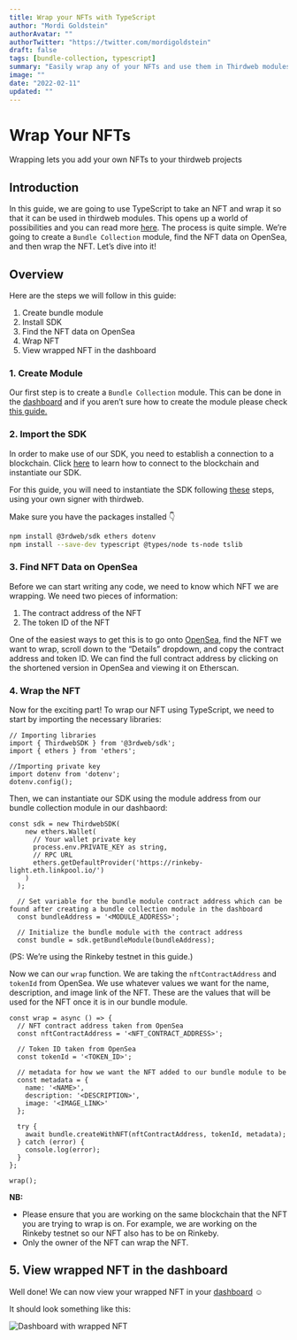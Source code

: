```yaml
---
title: Wrap your NFTs with TypeScript
author: "Mordi Goldstein"
authorAvatar: ""
authorTwitter: "https://twitter.com/mordigoldstein"
draft: false
tags: [bundle-collection, typescript]
summary: "Easily wrap any of your NFTs and use them in Thirdweb modules"
image: ""
date: "2022-02-11"
updated: ""
---
```


# Wrap Your NFTs

Wrapping lets you add your own NFTs to your thirdweb projects

## Introduction

In this guide, we are going to use TypeScript to take an NFT and wrap it so that it can be used in thirdweb modules. This opens up a world of possibilities and you can read more [here](https://discord.com/channels/834227967404146718/902296761840853012/926253742939062273).  The process is quite simple. We’re going to create a `Bundle Collection` module, find the NFT data on OpenSea, and then wrap the NFT. Let’s dive into it!

## Overview

Here are the steps we will follow in this guide:

1. Create bundle module
2. Install SDK
3. Find the NFT data on OpenSea
4. Wrap NFT
5. View wrapped NFT in the dashboard

### 1. Create Module

Our first step is to create a `Bundle Collection` module. This can be done in the [dashboard](/dashboard) and if you aren’t sure how to create the module please check [this guide.](/portal/learn/introduction) 

### 2. Import the SDK

In order to make use of our SDK, you need to establish a connection to a blockchain.
Click [here](/learn/connect-to-blockchain) to learn how to connect to the blockchain and instantiate our SDK.

For this guide, you will need to instantiate the SDK following [these](/learn/connect-to-blockchain#using-your-own-signer-with-thirdweb) steps, using your own signer with thirdweb.

Make sure you have the packages installed 👇
```bash
npm install @3rdweb/sdk ethers dotenv
npm install --save-dev typescript @types/node ts-node tslib
```

### 3. Find NFT Data on OpenSea

Before we can start writing any code, we need to know which NFT we are wrapping. We need two pieces of information:

1. The contract address of the NFT
2. The token ID of the NFT

One of the easiest ways to get this is to go onto [OpenSea](https://opensea.io/), find the NFT we want to wrap, scroll down to the “Details” dropdown, and copy the contract address and token ID. We can find the full contract address by clicking on the shortened version in OpenSea and viewing it on Etherscan. 

### 4. Wrap the NFT

Now for the exciting part! To wrap our NFT using TypeScript, we need to start by importing the necessary libraries:

```tsx
// Importing libraries
import { ThirdwebSDK } from '@3rdweb/sdk';
import { ethers } from 'ethers';

//Importing private key
import dotenv from 'dotenv';
dotenv.config();
```

Then, we can instantiate our SDK using the module address from our bundle collection module in our dashbaord:

```tsx
const sdk = new ThirdwebSDK(
    new ethers.Wallet(
      // Your wallet private key
      process.env.PRIVATE_KEY as string,
      // RPC URL
      ethers.getDefaultProvider('https://rinkeby-light.eth.linkpool.io/')
    )
  );
  
  // Set variable for the bundle module contract address which can be found after creating a bundle collection module in the dashboard
  const bundleAddress = '<MODULE_ADDRESS>';
  
  // Initialize the bundle module with the contract address
  const bundle = sdk.getBundleModule(bundleAddress);
```

(PS: We’re using the Rinkeby testnet in this guide.)

Now we can our `wrap` function. We are taking the `nftContractAddress` and `tokenId` from OpenSea. We use whatever values we want for the name, description, and image link of the NFT. These are the values that will be used for the NFT once it is in our bundle module. 

```tsx
const wrap = async () => {
  // NFT contract address taken from OpenSea
  const nftContractAddress = '<NFT_CONTRACT_ADDRESS>';

  // Token ID taken from OpenSea
  const tokenId = '<TOKEN_ID>';

  // metadata for how we want the NFT added to our bundle module to be
  const metadata = {
    name: '<NAME>',
    description: '<DESCRIPTION>',
    image: '<IMAGE_LINK>'
  };

  try {
    await bundle.createWithNFT(nftContractAddress, tokenId, metadata);
  } catch (error) {
    console.log(error);
  }
};

wrap();
```

**NB:** 

- Please ensure that you are working on the same blockchain that the NFT you are trying to wrap is on. For example, we are working on the Rinkeby testnet so our NFT also has to be on Rinkeby.
- Only the owner of the NFT can wrap the NFT.

## 5. View wrapped NFT in the dashboard

Well done! We can now view your wrapped NFT in your [dashboard](/dashboard) ☺️

It should look something like this:

![Dashboard with wrapped NFT](/assets/portal/guides/wrap-your-nfts/1-wrap-nfts.png)